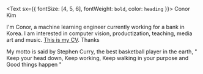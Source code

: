 <Text sx={{ fontSize: [4, 5, 6], fontWeight: `bold`, color: `heading` }}>
  Conor Kim
</Text>

I'm Conor, a machine learning engineer currently working for a bank in Korea. I am interested in computer vision, productization, teaching, media art and music. [This is my CV](https://hyunand31.notion.site/Conor-Kim-335ce4ecab694ce88a33c7668df266c6). Thanks

My motto is said by Stephen Curry, the best basketball player in the earth, 
   "
   Keep your head down,
   Keep working, 
   Keep walking in your purpose and 
   Good things happen
   "


